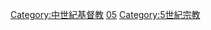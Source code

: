 {{Catmore}}

[[Category:中世紀基督教|Category:中世紀基督教]]
[[Category:各世纪基督教|05]]
[[Category:5世紀宗教|Category:5世紀宗教]]